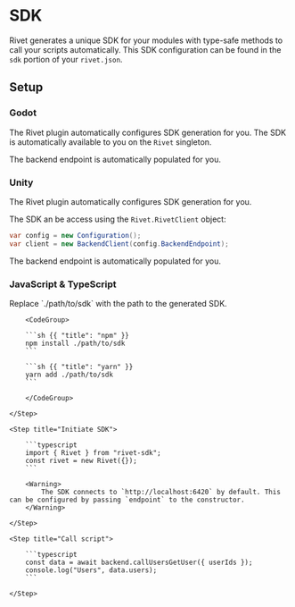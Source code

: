 # SDK

Rivet generates a unique SDK for your modules with type-safe methods to call your scripts automatically. This SDK configuration can be found in the `sdk` portion of your `rivet.json`. 

## Setup

### Godot

The Rivet plugin automatically configures SDK generation for you. The SDK is automatically available to you on the `Rivet` singleton.

The backend endpoint is automatically populated for you.

### Unity

The Rivet plugin automatically configures SDK generation for you.

The SDK an be access using the `Rivet.RivetClient` object:

```csharp
var config = new Configuration();
var client = new BackendClient(config.BackendEndpoint);
```

The backend endpoint is automatically populated for you.

### JavaScript & TypeScript

<Steps>
    <Step title="Install SDK">
        Replace `./path/to/sdk` with the path to the generated SDK.

        <CodeGroup>

        ```sh {{ "title": "npm" }}
        npm install ./path/to/sdk
        ```

        ```sh {{ "title": "yarn" }}
        yarn add ./path/to/sdk
        ```

        </CodeGroup>

    </Step>

    <Step title="Initiate SDK">

        ```typescript
        import { Rivet } from "rivet-sdk";
        const rivet = new Rivet({});
        ```

        <Warning>
            The SDK connects to `http://localhost:6420` by default. This can be configured by passing `endpoint` to the constructor.
        </Warning>

    </Step>

    <Step title="Call script">

        ```typescript
        const data = await backend.callUsersGetUser({ userIds });
        console.log("Users", data.users);
        ```

    </Step>

</Steps>


